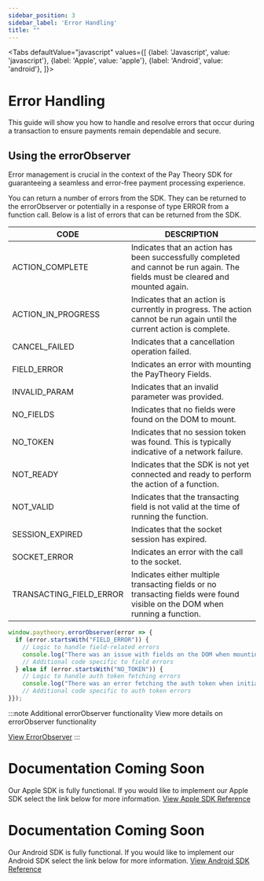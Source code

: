 ```yaml
---
sidebar_position: 3
sidebar_label: 'Error Handling'
title: ""
---
```




<Tabs
  defaultValue="javascript"
  values={[
    {label: 'Javascript', value: 'javascript'},
    {label: 'Apple', value: 'apple'},
    {label: 'Android', value: 'android'},
  ]}>
  <TabItem value="javascript">


# Error Handling
This guide will show you how to handle and resolve errors that occur during a transaction to ensure payments remain dependable and secure. 

## Using the errorObserver
Error management is crucial in the context of the Pay Theory SDK for guaranteeing a seamless and error-free payment processing experience. 

You can return a number of errors from the SDK. They can be returned to the errorObserver or potentially in a response of type ERROR from a function call.
Below is a list of errors that can be returned from the SDK.

|CODE                          |DESCRIPTION                                                               |
--------------------------------|-------------------------------------------------------------------------------|
| ACTION_COMPLETE         | Indicates that an action has been successfully completed and cannot be run again. The fields must be cleared and mounted again. |
| ACTION_IN_PROGRESS      | Indicates that an action is currently in progress. The action cannot be run again until the current action is complete.         |
| CANCEL_FAILED           | Indicates that a cancellation operation failed.                                                                                 |
| FIELD_ERROR             | Indicates an error with mounting the PayTheory Fields.                                                                          |
| INVALID_PARAM           | Indicates that an invalid parameter was provided.                                                                               |
| NO_FIELDS               | Indicates that no fields were found on the DOM to mount.                                                                        |
| NO_TOKEN                | Indicates that no session token was found. This is typically indicative of a network failure.                                   |
| NOT_READY               | Indicates that the SDK is not yet connected and ready to perform the action of a function.                                      |
| NOT_VALID               | Indicates that the transacting field is not valid at the time of running the function.                                          |
| SESSION_EXPIRED         | Indicates that the socket session has expired.                                                                                  |
| SOCKET_ERROR            | Indicates an error with the call to the socket.                                                                                 |
| TRANSACTING_FIELD_ERROR | Indicates either multiple transacting fields or no transacting fields were found visible on the DOM when running a function.    |

```jsx title="javascript"
window.paytheory.errorObserver(error => {
  if (error.startsWith("FIELD_ERROR")) {
    // Logic to handle field-related errors
    console.log("There was an issue with fields on the DOM when mounting.");
    // Additional code specific to field errors
  } else if (error.startsWith("NO_TOKEN")) {
    // Logic to handle auth token fetching errors
    console.log("There was an error fetching the auth token when initializing the SDK.");
    // Additional code specific to auth token errors
}});
```
:::note Additional errorObserver functionality
View more details on errorObserver functionality

<a href= "../../sdk/javascript/EVENT_LISTENERS#error-observer" class="button button--primary button--md">View ErrorObserver</a>
:::

</TabItem>
  <TabItem value="apple">

# Documentation Coming Soon
Our Apple SDK is fully functional. If you would like to implement our Apple SDK select the link below for more information.
<a href= "../../sdk/apple/MAIN" class="button button--primary button--md">View Apple SDK Reference</a>

  </TabItem>

  <TabItem value="android">

# Documentation Coming Soon
Our Android SDK is fully functional. If you would like to implement our Android SDK select the link below for more information.
<a href= "../../sdk/android/MAIN" class="button button--primary button--md">View Android SDK Reference</a>

  </TabItem>

</Tabs>


